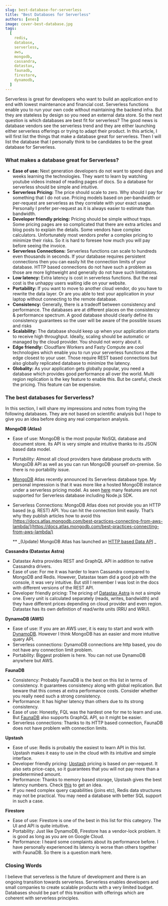 ```yaml
---
slug: best-database-for-serverless
title: "Best Databases for Serverless"
authors: [enes]
image: cover-best-database.jpg
tags:
  [
    redis,
    database,
    serverless,
    aws,
    mongodb,
    cassandra,
    datastax,
    faunadb,
    firestore,
    dynamodb,
  ]
---
```


Serverless is great for developers who want to build an application end to end with lowest maintenance and financial cost. Serverless functions enable you to run your own code without maintaining the backend infra. But they are stateless by design so you need an external data store. So the next question is which databases are best fit for serverless? The good news is database vendors see the serverless trend and they are either launching either serverless offerings or trying to adapt their product. In this article, I will first list the things that make a database great for serverless. Then I will list the database that I personally think to be candidates to be the great database for Serverless.

### What makes a database great for Serverless?

- **Ease of use:** Next generation developers do not want to spend days and weeks learning the technologies. They want to learn by watching youtube videos instead of reading pages of docs. So a database for serverless should be simple and intuitive.
- **Serverless Pricing:** The price should scale to zero. Why should I pay for something that I do not use. Pricing models based on per-bandwidth or per-request are serverless as they correlate with your exact usage. Personally I prefer per-request as it is always easier to estimate than bandwidth.
- **Developer friendly pricing:** Pricing should be simple without traps. Some pricing pages are so complicated that there are extra articles and blog posts to explain the details. Some vendors have complex calculators. Unfortunately most vendors prefer a complex pricing to minimize their risks. So it is hard to foresee how much you will pay before seeing the invoice.
- **Serverless Connections:** Serverless functions can scale to hundreds even thousands in seconds. If your database requires persistent connections then you can easily hit the connection limits of your database. HTTP based connections do not have such a problem as those are more lightweight and generally do not have such limitations.
- **Low latency:** Extra latency is cost in serverless functions. But the real cost is the unhappy users waiting idle on your website.
- **Portability:** If you want to move to another cloud vendor, do you have to rewrite the data layer. Or are you able to test your application in your laptop without connecting to the remote database.
- **Consistency:** Generally, there is a tradeoff between consistency and performance. The databases are at different places on the consistency & performance spectrum. A good database should clearly define its consistency guarantees so the user will be aware of the possible issues and risks
- **Scalability:** The database should keep up when your application starts to receive high throughput. Ideally, scaling should be automatic or managed by the cloud provider. You should not worry about it.
- **Edge friendly:** Cloudflare Workers and Fasty Compute are cool technologies which enable you to run your serverless functions at the edge closest to your user. Those require REST based connections but also globally replicated database to minimize the latency.
- **Globality:** As your application gets globally popular, you need a database which provides good performance all over the world. Multi region replication is the key feature to enable this. But be careful, check the pricing. This feature can be expensive.

### The best databases for Serverless?

In this section, I will share my impressions and notes from trying the following databases. They are not based on scientific analysis but I hope to give you an idea before doing any real comparison analysis.

**MongoDB (Atlas)**

- Ease of use: MongoDB is the most popular NoSQL database and document store. Its API is very simple and intuitive thanks to its JSON based data model.
- Portability: Almost all cloud providers have database products with MongoDB API as well as you can run MongoDB yourself on-premise. So there is no portability issue.
- [MongoDB](https://www.mongodb.com/cloud/atlas) Atlas recently announced its Serverless database type. My personal impression is that it was more like a hosted MongoDB instance under a serverless pricing model. As seen [here](https://docs.atlas.mongodb.com/reference/serverless-instance-limitations/) many features are not supported for Serverless database including Node.js SDK.
- Serverless Connections: MongoDB Atlas does not provide you an HTTP based (e.g. REST) API. You can hit the connection limit easily. That’s why they publish articles how to avoid this [https://docs.atlas.mongodb.com/best-practices-connecting-from-aws-lambda/](https://docs.atlas.mongodb.com/best-practices-connecting-from-aws-lambda/)

  \*\* _(Update) MongoDB Atlas has launched an [HTTP based Data API](https://docs.atlas.mongodb.com/api/data-api/) _

**Cassandra (Datastax Astra)**

- Datastax Astra provides REST and GraphQL API in addition to native Cassandra drivers.
- Ease of use: For me it was harder to learn Cassandra compared to MongoDB and Redis. However, Datastax team did a good job with the console, it was very intuitive. But still I remember I was lost in the docs with different versions of the REST API.
- Developer friendly pricing: The pricing of [Datastax Astra](https://www.datastax.com/products/datastax-astra) is not a simple one. Every unit is calculated separately (reads, writes, bandwidth) and they have different prices depending on cloud provider and even region. Datastax has its own definition of read/write units (RRU and WRU).

**DynamoDB (AWS)**

- Ease of use: If you are an AWS user, it is easy to start and work with [DynamoDB](https://aws.amazon.com/dynamodb/). However I think MongoDB has an easier and more intuitive query API.
- Serverless connections: DynamoDB connections are http based, you do not have any connection limit problem.
- Portability: Biggest problem is here. You can not use DynamoDB anywhere but AWS.

**FaunaDB**

- Consistency: Probably FaunaDB is the best on this list in terms of consistency. It guarantees consistency along with global replication. But beware that this comes at extra performance costs. Consider whether you really need such a strong consistency.
- Performance: It has higher latency than others due to its strong consistency.
- Ease of use: Honestly, FQL was the hardest one for me to learn and use. But [FaunaDB](https://fauna.com/) also supports GraphQL API, so it might be easier.
- Serverless connections: Thanks to its HTTP based connection, FaunaDB does not have problem with connection limits.

**Upstash**

- Ease of use: Redis is probably the easiest to learn API in this list. Upstash makes it easy to use in the cloud with its intuitive and simple interface.
- Developer friendly pricing: [Upstash](https://upstash.com/) pricing is based on per-request. It also sets price-caps, so it guarantees that you will not pay more than a predetermined amount.
- Performance: Thanks to memory based storage, Upstash gives the best latency numbers. Check [this](https://serverless-battleground.vercel.app/) to get an idea.
- If you need complex query capabilities (joins etc), Redis data structures may not be practical. You may need a database with better SQL support in such a case.

**Firestore**

- Ease of use: Firestore is one of the best in this list for this category. The UI and API is quite intuitive.
- Portability: Just like DynamoDB, Firestore has a vendor-lock problem. It is good as long as you are on Google Cloud.
- Performance: I heard some complaints about its performance before. I have personally experienced its latency is worse than others together with FaunaDB. So there is a question mark here.

### Closing Words

I believe that serverless is the future of development and there is an ongoing transition towards serverless. Serverless enables developers and small companies to create scalable products with a very limited budget. Databases should be part of this transition with offerings which are coherent with serverless principles.
